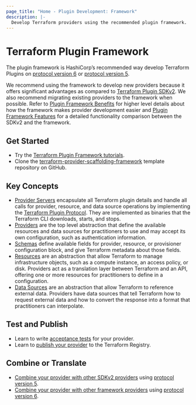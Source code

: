 ```yaml
---
page_title: "Home - Plugin Development: Framework"
description: |-
  Develop Terraform providers using the recommended plugin framework.
---
```


# Terraform Plugin Framework

The plugin framework is HashiCorp’s recommended way develop Terraform Plugins on [protocol version 6](/plugin/terraform-plugin-protocol#protocol-version-6) or [protocol version 5](/plugin/terraform-plugin-protocol#protocol-version-5). 

We recommend using the framework to develop new providers because it offers significant advantages as compared to  [Terraform Plugin SDKv2](/plugin/sdkv2). We also recommend migrating existing providers to the framework when possible. Refer to [Plugin Framework Benefits](/plugin/framework-benefits) for higher level details about how the framework makes provider development easier and [Plugin Framework Features](/plugin/framework/migrating/benefits) for a detailed functionality comparison between the SDKv2 and the framework.

## Get Started

- Try the [Terraform Plugin Framework tutorials](https://developer.hashicorp.com/terraform/tutorials/providers-plugin-framework).
- Clone the [terraform-provider-scaffolding-framework](https://github.com/hashicorp/terraform-provider-scaffolding-framework) template repository on GitHub.

## Key Concepts

- [Provider Servers](/plugin/framework/provider-servers) encapsulate all Terraform plugin details and handle all calls for provider, resource, and data source operations by implementing the [Terraform Plugin Protocol](/plugin/how-terraform-works#terraform-plugin-protocol). They are implemented as binaries that the Terraform CLI downloads, starts, and stops.
- [Providers](/plugin/framework/providers) are the top level abstraction that define the available resources and data sources for practitioners to use and may accept its own configuration, such as authentication information.
- [Schemas](/plugin/framework/schemas) define available fields for provider, resource, or provisioner configuration block, and give Terraform metadata about those fields.
- [Resources](/plugin/framework/resources) are an abstraction that allow Terraform to manage infrastructure objects, such as a compute instance, an access policy, or disk. Providers act as a translation layer between Terraform and an API, offering one or more resources for practitioners to define in a configuration.
- [Data Sources](/plugin/framework/data-sources) are an abstraction that allow Terraform to reference external data. Providers have data sources that tell Terraform how to request external data and how to convert the response into a format that practitioners can interpolate.

## Test and Publish

- Learn to write [acceptance tests](/plugin/framework/acctests) for your provider.
- Learn to [publish your provider](/registry/providers/publishing) to the Terraform Registry.

## Combine or Translate

- [Combine your provider with other SDKv2 providers](/plugin/mux/combining-protocol-version-5-providers) using [protocol version 5](/plugin/how-terraform-works#protocol-version-5).
- [Combine your provider with other framework providers](/plugin/mux/combining-protocol-version-6-providers) using [protocol version 6](/plugin/how-terraform-works#protocol-version-6).
